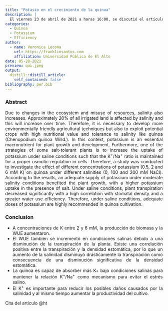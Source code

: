 ```yaml
---
title: "Potasio en el crecimiento de la quinua"
description: |
  El viernes 23 de abril de 2021 a horas 16:00, se discutió el artículo de revisión: "Potassium, an important element to improve water use efficiency and growth parameters in quinoa (Chenopodium quinoa) under saline conditions".
categories:
  - Quinoa
  - Potassium
  - Efficiency
author:
  - name: Veronica Lecona
    url: https://franklinsantos.com
    affiliation: Universidad Pública de El Alto
date: 05-28-2021
preview: qui.jpeg
output:
  distill::distill_article:
    self_contained: false
bibliography: per.bib
---
```


<style>
body {
text-align: justify}
</style>

### Abstract
Due to changes in the ecosystem and misuse of resources, salinity also increases. Approximately 20% of all irrigated land is affected by salinity and this will increase over time. Therefore, it is necessary to develop more environmentally friendly agricultural techniques but also to exploit potential crops with high nutritional value and tolerance to salinity like quinoa (Chenopodium quinoa Willd.). In this context, potassium is an essential macronutrient for plant growth and development. Furthermore, one of the strategies of some salt-tolerant plants is to increase the uptake of potassium under saline conditions such that the K^+^/Na^+^ ratio is maintained for a proper osmotic regulation in cells. Therefore, a study was conducted to investigate the effect of different concentrations of potassium (0.5, 2 and 6 mM K) on quinoa under different salinities (0, 100 and 200 mM NaCl). According to the results, an adequate supply of potassium under moderate salinity conditions benefited the plant growth, with a higher potassium uptake in the presence of salt. Under saline conditions, plant transpiration decreased significantly with a high correlation with stomatal density and a greater water use efficiency. Therefore, under saline conditions, adequate doses of potassium are highly recommended in quinoa cultivation.

### Conclusion
- A concentraciones de K entre 2 y 6 mM, la producción de biomasa y la WUE aumentaron.
- El WUE también se incrementó en condiciones salinas debido a una disminución de la transpiración de la planta. 
Existe una correlación positiva entre la transpiración y la densidad estomática, por lo que un aumento de la salinidad disminuyó drásticamente la transpiración como consecuencia de una disminución significativa de la densidad estomática. 
- La quinoa es capaz de absorber más K+ bajo condiciones salinas para mantener la relación K^+^/Na^+^ como mecanismo para evitar el estrés salino.
- El K^+^ es importante para reducir los posibles daños causados por la salinidad y al mismo tiempo aumentar la productividad del cultivo. 

Cita del artículo @ht



